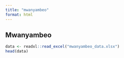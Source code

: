 ```yaml
---
title: "mwanyambeo"
format: html
---
```


## Mwanyambeo

```r
data <- readxl::read_excel("mwanyambeo_data.xlsx")
head(data)
```
